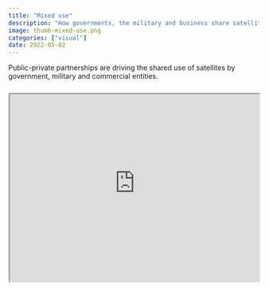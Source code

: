```yaml
---
title: "Mixed use"
description: "How governments, the military and business share satellites"
image: thumb-mixed-use.png
categories: ["visual"]
date: 2022-05-02
---
```


Public-private partnerships are driving the shared use of satellites by government, military and commercial entities.


```{=html}
<div style="text-align:center; position: relative; height: 0; padding-bottom: 75%; margin-top: 25px; margin-bottom: 25px; border: 1px solid #cccccc; border-radius: 5px;">
	<iframe style="position: absolute; top: 0; left: 0; width: 100%; height: 100%; background-color: white;" src="https://360info-satellitemixeduse.pages.dev/embed-user-overlaps" allowfullscreen></iframe>
</div>
```
